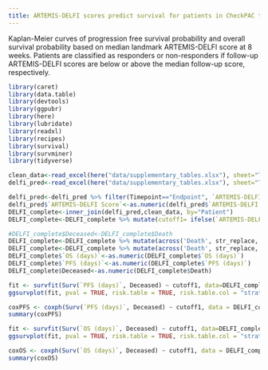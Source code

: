 ```yaml
---
title: ARTEMIS-DELFI scores predict survival for patients in CheckPAC trial
---
```



Kaplan-Meier curves of progression free survival probability and overall survival probability based on median landmark ARTEMIS-DELFI score at 8 weeks. Patients are classified as responders or non-responders if follow-up ARTEMIS-DELFI scores are below or above the median follow-up score, respectively.


```r
library(caret)
library(data.table)
library(devtools)
library(ggpubr)
library(here)
library(lubridate)
library(readxl)
library(recipes)
library(survival)
library(survminer)
library(tidyverse)
```


```r
clean_data<-read_excel(here("data/supplementary_tables.xlsx"), sheet="Table S1",range="A2:X45")
delfi_pred<-read_excel(here("data/supplementary_tables.xlsx"), sheet="Table S2",range="A2:N219")
```


```r
delfi_pred<-delfi_pred %>% filter(Timepoint=="Endpoint", `ARTEMIS-DELFI Score`!="-")
delfi_pred$`ARTEMIS-DELFI Score`<-as.numeric(delfi_pred$`ARTEMIS-DELFI Score`)
DELFI_complete<-inner_join(delfi_pred,clean_data, by="Patient")
DELFI_complete<-DELFI_complete %>% mutate(cutoff1= ifelse(`ARTEMIS-DELFI Score` >=median(`ARTEMIS-DELFI Score`), "Nonresponder", "Responder"))

#DELFI_complete$Deceased<-DELFI_complete$Death
DELFI_complete<-DELFI_complete %>% mutate(across('Death', str_replace, 'Yes', '1'))
DELFI_complete<-DELFI_complete %>% mutate(across('Death', str_replace, 'No', '0'))
DELFI_complete$`OS (days)`<-as.numeric(DELFI_complete$`OS (days)`)
DELFI_complete$`PFS (days)`<-as.numeric(DELFI_complete$`PFS (days)`)
DELFI_complete$Deceased<-as.numeric(DELFI_complete$Death)

fit <- survfit(Surv(`PFS (days)`, Deceased) ~ cutoff1, data=DELFI_complete)
ggsurvplot(fit, pval = TRUE, risk.table = TRUE, risk.table.col = "strata", surv.median.line = "hv", title="", ylab="Progression free survival probability", xlab="Time in Days", ggtheme = theme_classic2(base_size=11), legend = c(.9,.75), legend.title="", legend.labs=c("nonresponder","responder"), pval.size=3, pval.coord = c(1800, .25),tables.y.text = FALSE) 

coxPFS <- coxph(Surv(`PFS (days)`, Deceased) ~ cutoff1, data = DELFI_complete)
summary(coxPFS)

fit <- survfit(Surv(`OS (days)`, Deceased) ~ cutoff1, data=DELFI_complete)
ggsurvplot(fit, pval = TRUE, risk.table = TRUE, risk.table.col = "strata", surv.median.line = "hv", title="", xlab="Time in Days", ylab="Overall survival probability", ggtheme = theme_classic2(base_size=11), legend = c(.9,.75), legend.title="", legend.labs=c("nonresponder","responder"), pval.size=3, pval.coord = c(1800, .25),tables.y.text = FALSE) 

coxOS <- coxph(Surv(`OS (days)`, Deceased) ~ cutoff1, data = DELFI_complete)
summary(coxOS)
```
